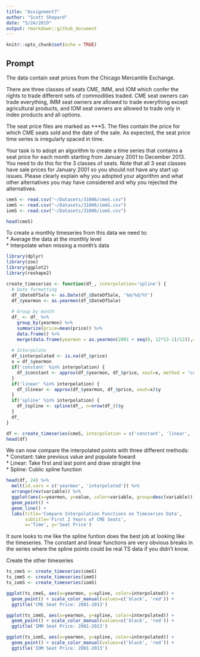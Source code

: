 ```yaml
---
title: "Assignment7"
author: "Scott Shepard"
date: "5/24/2019"
output: rmarkdown::github_document
---
```


```r
knitr::opts_chunk$set(echo = TRUE)
```


## Prompt

The data contain seat prices from the Chicago Mercantile Exchange.

There are three classes of seats CME, IMM, and IOM which confer the rights to 
trade different sets of commodities traded. CME seat owners can trade 
everything, IMM seat owners are allowed to trade everything except 
agricultural products, and IOM seat owners are allowed to trade only in 
index products and all options.

The seat price files are marked as ***S. The files contain the price for 
which CME seats sold and the date of the sale. As expected, the seat price 
time series is irregularly spaced in time. 

Your task is to adopt an algorithm to create a time series that contains a 
seat price for each month starting from January 2001 to December 2013. 
You need to do this for the 3 classes of seats. Note that all 3 seat classes 
have sale prices for January 2001 so you should not have any start up issues. 
Please clearly explain why you adopted your algorithm and what other 
alternatives you may have considered and why you rejected the alternatives.

```r
cmeS <- read.csv("~/Datasets/31006/cmeS.csv")
immS <- read.csv("~/Datasets/31006/immS.csv")
iomS <- read.csv("~/Datasets/31006/iomS.csv")

head(cmeS)
```

To create a monthly timeseries from this data we need to:  
  * Average the data at the monthly level  
  * Interpolate when missing a month's data

```r
library(dplyr)
library(zoo)
library(ggplot2)
library(reshape2)

create_timeseries <- function(df_, interpolation='spline') {
  # Date formatting
  df_$DateOfSale <- as.Date(df_$DateOfSale, '%m/%d/%Y')
  df_$yearmon <- as.yearmon(df_$DateOfSale)
  
  # Group by month
  df_ <- df_ %>%
    group_by(yearmon) %>%
    summarize(price=mean(price)) %>%
    data.frame() %>%
    merge(data.frame(yearmon = as.yearmon(2001 + seq(0, 12*13-1)/12)),all=T)
  
  # Interpolate
  df_$interpolated <- is.na(df_$price)
  x = df_$yearmon
  if('constant' %in% interpolation) {
    df_$constant <- approx(df_$yearmon, df_$price, xout=x, method = "constant")$y  
  }
  if('linear' %in% interpolation) {
    df_$linear <- approx(df_$yearmon, df_$price, xout=x)$y
  }
  if('spline' %in% interpolation) {
    df_$spline <- spline(df_, n=nrow(df_))$y
  }
  df_
}

df <- create_timeseries(cmeS, interpolation = c('constant', 'linear', 'spline'))
head(df)
```

We can now compare the interpolated points with three different methods:  
  * Constant: take previous value and populate foward  
  * Linear: Take first and last point and draw straight line  
  * Spline: Cublic spline function

```r
head(df, 24) %>%
  melt(id.vars = c('yearmon', 'interpolated')) %>%
  arrange(rev(variable)) %>%
  ggplot(aes(x=yearmon, y=value, color=variable, group=desc(variable))) + 
  geom_point() +
  geom_line() + 
  labs(title='Compare Interpolation Functions on Timeseries Data',
       subtitle='First 2 Years of CME Seats',
       x='Time', y='Seat Price')
```

It sure looks to me like the spline funtion does the best job at looking
like the timeseries. The constant and linear functions are very obvious
breaks in the series where the spline points could be real TS data if you 
didn't know.

Create the other timeseries

```r
ts_cmeS <- create_timeseries(cmeS)
ts_immS <- create_timeseries(immS)
ts_iomS <- create_timeseries(iomS)

ggplot(ts_cmeS, aes(x=yearmon, y=spline, color=interpolated)) + 
  geom_point() + scale_color_manual(values=c('black', 'red')) + 
  ggtitle('CME Seat Price: 2001-2013')

ggplot(ts_immS, aes(x=yearmon, y=spline, color=interpolated)) + 
  geom_point() + scale_color_manual(values=c('black', 'red')) +
  ggtitle('IMM Seat Price: 2001-2013')

ggplot(ts_iomS, aes(x=yearmon, y=spline, color=interpolated)) + 
  geom_point() + scale_color_manual(values=c('black', 'red')) + 
  ggtitle('IOM Seat Price: 2001-2013')
  
```




